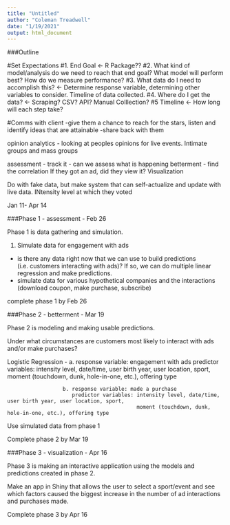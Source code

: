 ```yaml
---
title: "Untitled"
author: "Coleman Treadwell"
date: "1/19/2021"
output: html_document
---
```



###Outline

#Set Expectations
#1. End Goal <- R Package??
#2. What kind of model/analysis do we need to reach that end goal? What model will perform best? How do we measure performance?
#3. What data do I need to accomplish this? <- Determine response variable, determining other variables to consider. Timeline of data collected.
#4. Where do I get the data? <- Scraping? CSV? API? Manual Colllection?
#5 Timeline <- How long will each step take?


#Comms with client
-give them a chance to reach for the stars, listen and identify ideas that are attainable
-share back with them

opinion analytics - looking at peoples opinions for live events. Intimate groups and mass groups

assessment - track it - can we assess what is happening
betterment - find the correlation
If they got an ad, did they view it?
Visualization

Do with fake data, but make system that can self-actualize and update with live data. INtensity level at which they voted



Jan 11- Apr 14

###Phase 1 - assessment - Feb 26

Phase 1 is data gathering and simulation. 

1. Simulate data for engagement with ads
- is there any data right now that we can use to build predictions (i.e. customers interacting with ads)? If so, we can do multiple linear regression and make predictions. 
- simulate data for various hypothetical companies and the interactions (download coupon, make purchase, subscribe)

complete phase 1 by Feb 26

###Phase 2 - betterment - Mar 19

Phase 2 is modeling and making usable predictions.

Under what circumstances are customers most likely to interact with ads and/or make purchases?

Logistic Regression - a. response variable: engagement with ads
                         predictor variables: intensity level, date/time, user birth year, user location, sport, 
                                              moment (touchdown, dunk, hole-in-one, etc.), offering type
                                   
                      b. response variable: made a purchase
                         predictor variables: intensity level, date/time, user birth year, user location, sport,
                                              moment (touchdown, dunk, hole-in-one, etc.), offering type

Use simulated data from phase 1

Complete phase 2 by Mar 19

###Phase 3 - visualization - Apr 16

Phase 3 is making an interactive application using the models and predictions created in phase 2.

Make an app in Shiny that allows the user to select a sport/event and see which factors caused the biggest increase in the number of ad interactions and purchases made.

Complete phase 3 by Apr 16



